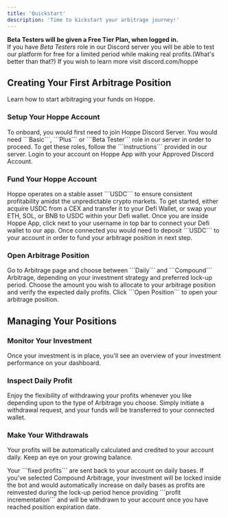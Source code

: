 ```yaml
---
title: 'Quickstart'
description: 'Time to kickstart your arbitrage journey!'
---
```


<Tip> **Beta Testers will be given a Free Tier Plan, when logged in.** <br/> If you have _Beta Testers_ role in our Discord server you will be able to test our platform for free for a limited period while making real profits.(What's better than that?) If you wish to learn more visit discord.com/hoppe </Tip>

## Creating Your First Arbitrage Position

Learn how to start arbitraging your funds on Hoppe.

### Setup Your Hoppe Account

<AccordionGroup>
  <Accordion icon="star" title="Get Hoppe Subscription">
    To onboard, you would first need to join Hoppe Discord Server.
    You would need ```Basic```, ```Plus``` or ```Beta Tester``` role in our server in order to proceed. To get these roles, follow the
    ```instructions``` provided in our server.
  </Accordion>
  <Accordion icon="rectangle-terminal" title="Login To Hoppe App">
    Login to your account on Hoppe App with your Approved Discord Account.
  </Accordion>
</AccordionGroup>

### Fund Your Hoppe Account

<AccordionGroup>

<Accordion icon="coins" title="Purchase USDC ">
  Hoppe operates on a stable asset ```USDC``` to ensure consistent profitability amidst the unpredictable crypto markets. To get started, either acquire USDC from a CEX and transfer it to your Defi Wallet, or swap your ETH, SOL, or BNB to USDC within your Defi wallet.
</Accordion>
<Accordion icon="plus" title="Transfer USDC to Hoppe Account">
Once you are inside Hoppe App, click next to your username in top bar to connect your Defi wallet to our app. Once connected you would need to deposit ```USDC``` to your account in order to fund your arbitrage position in next step.
</Accordion>

</AccordionGroup>

### Open Arbitrage Position

<AccordionGroup>

<Accordion icon="hand-pointer" title="Select Arbitrage Type">
  Go to Arbitrage page and choose between ```Daily``` and ```Compound``` Arbitrage, depending on your investment strategy and preferred lock-up period.
</Accordion>
<Accordion icon="rocket" title="Make Your Investment">
Choose the amount you wish to allocate to your arbitrage position and verify the expected daily profits. Click ```Open Position``` to open your arbitrage position.
</Accordion>

</AccordionGroup>


## Managing Your Positions

### Monitor Your Investment

Once your investment is in place, you'll see an overview of your investment performance on your dashboard.

### Inspect Daily Profit

Enjoy the flexibility of withdrawing your profits whenever you like depending upon to the type of Arbitrage you choose. Simply initiate a withdrawal request, and your funds will be transferred to your connected wallet.

### Make Your Withdrawals

Your profits will be automatically calculated and credited to your account daily. Keep an eye on your growing balance.

<AccordionGroup>

<Accordion icon="coins" title="Basic Arbitrage">
Your ```fixed profits``` are sent back to your account on daily bases.
</Accordion>
<Accordion icon="rocket" title="Compound Arbitrage">
If you've selected Compound Arbitrage, your investment will be locked inside the bot and would automatically increase on daily bases as profits are reinvested during the lock-up period hence providing ```profit incrementation``` and will be withdrawn to your account once you have reached position expiration date.
</Accordion>

</AccordionGroup>